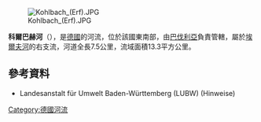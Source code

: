 {{Onesource|time=2020-12-09T08:42:05+00:00}}
{{Coord|49|42|33.31|N|9|19|16.11|E|display=title}}

[[Image:Kohlbach_(Erf).JPG|right]]

'''科爾巴赫河'''（{{lang-de|Kohlbach}}），是[[德國|德國]]的河流，位於該國東南部，由[[巴伐利亞|巴伐利亞]]負責管轄，屬於[[埃爾夫河|埃爾夫河]]的右支流，河道全長7.5公里，流域面積13.3平方公里。

==參考資料==
* Landesanstalt für Umwelt Baden-Württemberg (LUBW) (Hinweise)

{{Germany-geo-stub}}
[[Category:德國河流|Category:德國河流]]